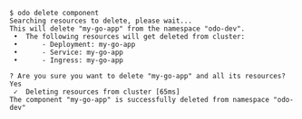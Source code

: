 ```console
$ odo delete component
Searching resources to delete, please wait...
This will delete "my-go-app" from the namespace "odo-dev".
 •  The following resources will get deleted from cluster:
 •      - Deployment: my-go-app
 •      - Service: my-go-app
 •      - Ingress: my-go-app

? Are you sure you want to delete "my-go-app" and all its resources? Yes
 ✓  Deleting resources from cluster [65ms]
The component "my-go-app" is successfully deleted from namespace "odo-dev"


```